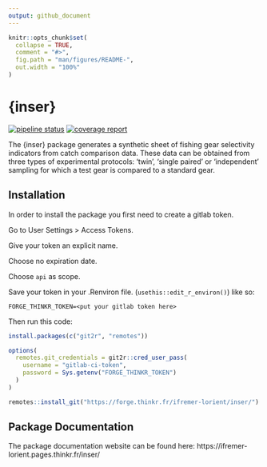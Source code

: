 ```yaml
---
output: github_document
---
```


<!-- README.md is generated from README.Rmd. Please edit that file -->

```r
knitr::opts_chunk$set(
  collapse = TRUE,
  comment = "#>",
  fig.path = "man/figures/README-",
  out.width = "100%"
)
```

# {inser}

<!-- badges: start -->
[![pipeline status](https://forge.thinkr.fr/ifremer-lorient/inser/badges/main/pipeline.svg)](https://forge.thinkr.fr/ifremer-lorient/inser/-/commits/main)
[![coverage report](https://forge.thinkr.fr/ifremer-lorient/inser/badges/main/coverage.svg)](http://ifremer-lorient.pages.thinkr.fr/inser/coverage.html)
<!-- badges: end -->

The {inser} package generates a synthetic sheet of fishing gear selectivity indicators from 
catch comparison data. These data can be obtained from three types of experimental protocols: 
'twin', 'single paired' or 'independent' sampling for which a test gear is compared to a standard gear.

## Installation

In order to install the package you first need to create a gitlab token.

Go to User Settings > Access Tokens. 

Give your token an explicit name.

Choose no expiration date.

Choose `api` as scope.

Save your token in your .Renviron file. (`usethis::edit_r_environ()`) like so:

```
FORGE_THINKR_TOKEN=<put your gitlab token here>
```

Then run this code:

```r
install.packages(c("git2r", "remotes"))

options(
  remotes.git_credentials = git2r::cred_user_pass(
    username = "gitlab-ci-token", 
    password = Sys.getenv("FORGE_THINKR_TOKEN")
  )
)

remotes::install_git("https://forge.thinkr.fr/ifremer-lorient/inser/")
```

## Package Documentation

The package documentation website can be found here: https://ifremer-lorient.pages.thinkr.fr/inser/
